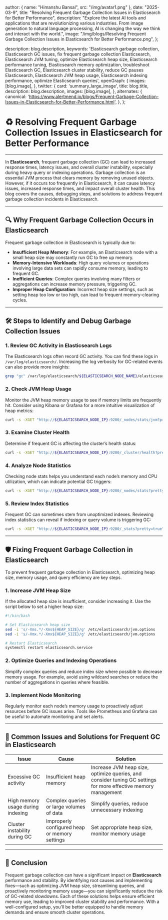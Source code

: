 
  author: { name: "Himanshu Bansal", src: "/img/avatar1.png" },
  date: "2025-03-9",
  title: "Resolving Frequent Garbage Collection Issues in Elasticsearch for Better Performance",
  description:
    "Explore the latest AI tools and applications that are revolutionizing various industries. From image generation to natural language processing, AI is changing the way we think and interact with the world.",
  image:
    "/img/blogs/Resolving Frequent Garbage Collection Issues in Elasticsearch for Better Performance.png",
};

  description: blog.description,
    keywords:
    'Elasticsearch garbage collection, Elasticsearch GC issues, fix frequent garbage collection Elasticsearch, Elasticsearch JVM tuning, optimize Elasticsearch heap size, Elasticsearch performance tuning, Elasticsearch memory optimization, troubleshoot Elasticsearch GC, Elasticsearch cluster stability, reduce GC pauses Elasticsearch, Elasticsearch JVM heap usage, Elasticsearch indexing performance, optimize Elasticsearch queries',
  openGraph: {
    images: [blog.image],
  },
   twitter: {
    card: 'summary_large_image',
    title: blog.title,
    description: blog.description,
    images: [blog.image],
  },
  alternates: {
    canonical: 'https://www.alertmend.io/blogs/Frequent-Garbage-Collection-Issues-in-Elasticsearch-for-Better-Performance.html',
  },
};

# ♻️ **Resolving Frequent Garbage Collection Issues in Elasticsearch for Better Performance**
---

In **Elasticsearch**, frequent garbage collection (GC) can lead to increased response times, latency issues, and overall cluster instability, especially during heavy query or indexing operations. Garbage collection is an essential JVM process that clears memory by removing unused objects. However, if it occurs too frequently in Elasticsearch, it can cause latency issues, increased response times, and impact overall cluster health. This blog covers the causes, debugging steps, and solutions to address frequent garbage collection incidents in Elasticsearch.

---

## 🔍 **Why Frequent Garbage Collection Occurs in Elasticsearch**

Frequent garbage collection in Elasticsearch is typically due to:
- **Insufficient Heap Memory**: For example, an Elasticsearch node with a small heap size may constantly run GC to free up memory.
- **Memory-Intensive Workloads**: High query volumes or operations involving large data sets can rapidly consume memory, leading to frequent GC.
- **Inefficient Queries**: Complex queries involving many filters or aggregations can increase memory pressure, triggering GC.
- **Improper Heap Configuration**: Incorrect heap size settings, such as setting heap too low or too high, can lead to frequent memory-clearing cycles.

---

## 🛠️ **Steps to Identify and Debug Garbage Collection Issues**

### 1. **Review GC Activity in Elasticsearch Logs**
The Elasticsearch logs often record GC activity. You can find these logs in `/var/log/elasticsearch/`. Increasing the log verbosity for GC-related events can also provide more insights:
```bash
grep "gc" /var/log/elasticsearch/${ELASTICSEARCH_NODE_NAME}/elasticsearch.log
```

### 2. **Check JVM Heap Usage**
Monitor the JVM heap memory usage to see if memory limits are frequently hit. Consider using Kibana or Grafana for a more intuitive visualization of heap metrics:
```bash
curl -s -XGET "http://${ELASTICSEARCH_NODE_IP}:9200/_nodes/stats/jvm?pretty=true" | grep -A 2 heap_used_in_bytes
```

### 3. **Examine Cluster Health**
Determine if frequent GC is affecting the cluster’s health status:
```bash
curl -s -XGET "http://${ELASTICSEARCH_NODE_IP}:9200/_cluster/health?pretty=true"
```

### 4. **Analyze Node Statistics**
Checking node stats helps you understand each node’s memory and CPU utilization, which can indicate potential GC triggers:
```bash
curl -s -XGET "http://${ELASTICSEARCH_NODE_IP}:9200/_nodes/stats?pretty=true"
```

### 5. **Review Index Statistics**
Frequent GC can sometimes stem from unoptimized indexes. Reviewing index statistics can reveal if indexing or query volume is triggering GC:
```bash
curl -s -XGET "http://${ELASTICSEARCH_NODE_IP}:9200/_stats?pretty=true"
```

---

## 🛡️ **Fixing Frequent Garbage Collection in Elasticsearch**

To prevent frequent garbage collection in Elasticsearch, optimizing heap size, memory usage, and query efficiency are key steps.

### 1. **Increase JVM Heap Size**
If the allocated heap size is insufficient, consider increasing it. Use the script below to set a higher heap size:
```bash
#!/bin/bash

# Set Elasticsearch heap size
sed -i 's/-Xms.*/-Xms${HEAP_SIZE}/g' /etc/elasticsearch/jvm.options
sed -i 's/-Xmx.*/-Xmx${HEAP_SIZE}/g' /etc/elasticsearch/jvm.options

# Restart Elasticsearch
systemctl restart elasticsearch.service
```

### 2. **Optimize Queries and Indexing Operations**
Simplify complex queries and reduce index size where possible to decrease memory usage. For example, avoid using wildcard searches or reduce the number of aggregations in queries where feasible.

### 3. **Implement Node Monitoring**
Regularly monitor each node’s memory usage to proactively adjust resources before GC issues arise. Tools like Prometheus and Grafana can be useful to automate monitoring and set alerts.

---

## 🔄 **Common Issues and Solutions for Frequent GC in Elasticsearch**

| **Issue**                        | **Cause**                                    | **Solution**                                            |
|----------------------------------|----------------------------------------------|---------------------------------------------------------|
| Excessive GC activity            | Insufficient heap memory                     | Increase JVM heap size, optimize queries, and consider tuning GC settings for more effective memory management |
| High memory usage during indexing | Complex queries or large volumes of data    | Simplify queries, reduce unnecessary indexing           |
| Cluster instability during GC     | Improperly configured heap or memory settings | Set appropriate heap size, monitor memory usage         |

---

## 🚀 **Conclusion**

Frequent garbage collection can have a significant impact on **Elasticsearch** performance and stability. By identifying root causes and implementing fixes—such as optimizing JVM heap size, streamlining queries, and proactively monitoring memory usage—you can significantly reduce the risk of GC-related slowdowns. Each of these solutions helps ensure efficient memory use, leading to improved cluster stability and performance. With a well-configured setup, you’ll be better equipped to handle memory demands and ensure smooth cluster operations.